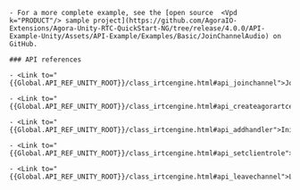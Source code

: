 <PlatformWrapper platform="unity">

    - For a more complete example, see the [open source  <Vpd k="PRODUCT"/> sample project](https://github.com/AgoraIO-Extensions/Agora-Unity-RTC-QuickStart-NG/tree/release/4.0.0/API-Example-Unity/Assets/API-Example/Examples/Basic/JoinChannelAudio) on GitHub.

    ### API references

    - <Link to="{{Global.API_REF_UNITY_ROOT}}/class_irtcengine.html#api_joinchannel">JoinChannel</Link>

    - <Link to="{{Global.API_REF_UNITY_ROOT}}/class_irtcengine.html#api_createagorartcengine">CreateAgoraRtcEngine</Link>

    - <Link to="{{Global.API_REF_UNITY_ROOT}}/class_irtcengine.html#api_addhandler">InitEventHandler</Link>

    - <Link to="{{Global.API_REF_UNITY_ROOT}}/class_irtcengine.html#api_setclientrole">SetClientRole</Link>

    - <Link to="{{Global.API_REF_UNITY_ROOT}}/class_irtcengine.html#api_leavechannel">LeaveChannel</Link>

</PlatformWrapper>
